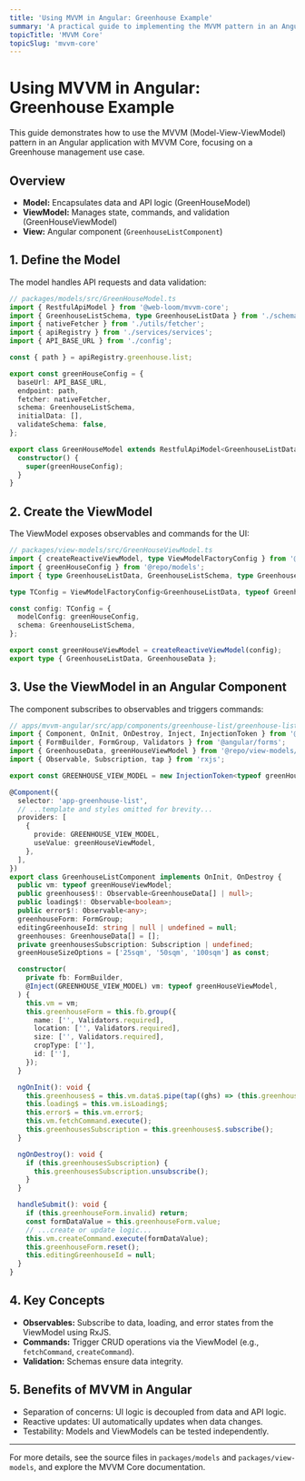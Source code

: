 ```yaml
---
title: 'Using MVVM in Angular: Greenhouse Example'
summary: 'A practical guide to implementing the MVVM pattern in an Angular app using MVVM Core, with a Greenhouse management use case.'
topicTitle: 'MVVM Core'
topicSlug: 'mvvm-core'
---
```


# Using MVVM in Angular: Greenhouse Example

This guide demonstrates how to use the MVVM (Model-View-ViewModel) pattern in an Angular application with MVVM Core, focusing on a Greenhouse management use case.

## Overview

- **Model:** Encapsulates data and API logic (GreenHouseModel)
- **ViewModel:** Manages state, commands, and validation (GreenHouseViewModel)
- **View:** Angular component (`GreenhouseListComponent`)

## 1. Define the Model

The model handles API requests and data validation:

```typescript
// packages/models/src/GreenHouseModel.ts
import { RestfulApiModel } from '@web-loom/mvvm-core';
import { GreenhouseListSchema, type GreenhouseListData } from './schemas';
import { nativeFetcher } from './utils/fetcher';
import { apiRegistry } from './services/services';
import { API_BASE_URL } from './config';

const { path } = apiRegistry.greenhouse.list;

export const greenHouseConfig = {
  baseUrl: API_BASE_URL,
  endpoint: path,
  fetcher: nativeFetcher,
  schema: GreenhouseListSchema,
  initialData: [],
  validateSchema: false,
};

export class GreenHouseModel extends RestfulApiModel<GreenhouseListData, typeof GreenhouseListSchema> {
  constructor() {
    super(greenHouseConfig);
  }
}
```

## 2. Create the ViewModel

The ViewModel exposes observables and commands for the UI:

```typescript
// packages/view-models/src/GreenHouseViewModel.ts
import { createReactiveViewModel, type ViewModelFactoryConfig } from '@web-loom/mvvm-core';
import { greenHouseConfig } from '@repo/models';
import { type GreenhouseListData, GreenhouseListSchema, type GreenhouseData } from '@repo/models';

type TConfig = ViewModelFactoryConfig<GreenhouseListData, typeof GreenhouseListSchema>;

const config: TConfig = {
  modelConfig: greenHouseConfig,
  schema: GreenhouseListSchema,
};

export const greenHouseViewModel = createReactiveViewModel(config);
export type { GreenhouseListData, GreenhouseData };
```

## 3. Use the ViewModel in an Angular Component

The component subscribes to observables and triggers commands:

```typescript
// apps/mvvm-angular/src/app/components/greenhouse-list/greenhouse-list.component.ts
import { Component, OnInit, OnDestroy, Inject, InjectionToken } from '@angular/core';
import { FormBuilder, FormGroup, Validators } from '@angular/forms';
import { GreenhouseData, greenHouseViewModel } from '@repo/view-models/GreenHouseViewModel';
import { Observable, Subscription, tap } from 'rxjs';

export const GREENHOUSE_VIEW_MODEL = new InjectionToken<typeof greenHouseViewModel>('GREENHOUSE_VIEW_MODEL');

@Component({
  selector: 'app-greenhouse-list',
  // ...template and styles omitted for brevity...
  providers: [
    {
      provide: GREENHOUSE_VIEW_MODEL,
      useValue: greenHouseViewModel,
    },
  ],
})
export class GreenhouseListComponent implements OnInit, OnDestroy {
  public vm: typeof greenHouseViewModel;
  public greenhouses$!: Observable<GreenhouseData[] | null>;
  public loading$!: Observable<boolean>;
  public error$!: Observable<any>;
  greenhouseForm: FormGroup;
  editingGreenhouseId: string | null | undefined = null;
  greenhouses: GreenhouseData[] = [];
  private greenhousesSubscription: Subscription | undefined;
  greenHouseSizeOptions = ['25sqm', '50sqm', '100sqm'] as const;

  constructor(
    private fb: FormBuilder,
    @Inject(GREENHOUSE_VIEW_MODEL) vm: typeof greenHouseViewModel,
  ) {
    this.vm = vm;
    this.greenhouseForm = this.fb.group({
      name: ['', Validators.required],
      location: ['', Validators.required],
      size: ['', Validators.required],
      cropType: [''],
      id: [''],
    });
  }

  ngOnInit(): void {
    this.greenhouses$ = this.vm.data$.pipe(tap((ghs) => (this.greenhouses = ghs || [])));
    this.loading$ = this.vm.isLoading$;
    this.error$ = this.vm.error$;
    this.vm.fetchCommand.execute();
    this.greenhousesSubscription = this.greenhouses$.subscribe();
  }

  ngOnDestroy(): void {
    if (this.greenhousesSubscription) {
      this.greenhousesSubscription.unsubscribe();
    }
  }

  handleSubmit(): void {
    if (this.greenhouseForm.invalid) return;
    const formDataValue = this.greenhouseForm.value;
    // ...create or update logic...
    this.vm.createCommand.execute(formDataValue);
    this.greenhouseForm.reset();
    this.editingGreenhouseId = null;
  }
}
```

## 4. Key Concepts

- **Observables:** Subscribe to data, loading, and error states from the ViewModel using RxJS.
- **Commands:** Trigger CRUD operations via the ViewModel (e.g., `fetchCommand`, `createCommand`).
- **Validation:** Schemas ensure data integrity.

## 5. Benefits of MVVM in Angular

- Separation of concerns: UI logic is decoupled from data and API logic.
- Reactive updates: UI automatically updates when data changes.
- Testability: Models and ViewModels can be tested independently.

---

For more details, see the source files in `packages/models` and `packages/view-models`, and explore the MVVM Core documentation.
